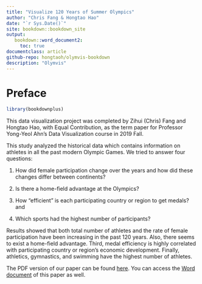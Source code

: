 ```yaml
--- 
title: "Visualize 120 Years of Summer Olympics"
author: "Chris Fang & Hongtao Hao"
date: "`r Sys.Date()`"
site: bookdown::bookdown_site
output: 
   bookdown::word_document2:
     toc: true
documentclass: article
github-repo: hongtaoh/olymvis-bookdown
description: "Olymvis"
---
```

# Preface{-}

```r
library(bookdownplus)
```

This data visualization project was completed by Zihui (Chris) Fang and Hongtao Hao, with Equal Contribution, as the term paper for Professor Yong-Yeol Ahn's Data Visualization course in 2019 Fall.

This study analyzed the historical data which contains information on athletes in all the past modern Olympic Games. We tried to answer four questions:

1. How did female participation change over the years and how did these changes differ between continents?

2. Is there a home-field advantage at the Olympics?

3. How “efficient” is each participating country or region to get medals? and

4. Which sports had the highest number of participants?

Results showed that both total number of athletes and the rate of female participation have been increasing in the past 120 years. Also, there seems to exist a home-field advantage. Third, medal efficiency is highly correlated with participating country or region’s economic development. Finally, athletics, gymnastics, and swimming have the highest number of athletes.

The PDF version of our paper can be found [here](_book/olymvis-bookdown.pdf). You can access the [Word document](_book/olymvis-bookdown.docx) of this paper as well. 
